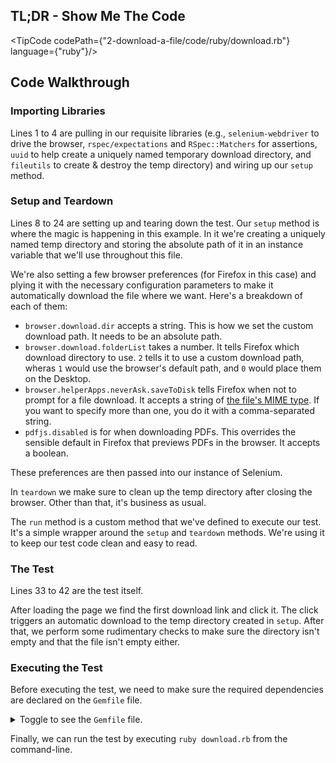 
## TL;DR - Show Me The Code

<TipCode codePath={"2-download-a-file/code/ruby/download.rb"} language={"ruby"}/>

## Code Walkthrough

### Importing Libraries

Lines 1 to 4 are pulling in our requisite libraries (e.g., `selenium-webdriver` to drive the browser,
`rspec/expectations` and `RSpec::Matchers` for assertions, `uuid` to help create a uniquely named temporary
download directory, and `fileutils` to create & destroy the temp directory) and wiring up our `setup` method.


### Setup and Teardown

Lines 8 to 24 are setting up and tearing down the test. Our `setup` method is where the magic is happening in this
example. In it we're creating a uniquely named temp directory and storing the absolute path of it in an instance
variable that we'll use throughout this file.

We're also setting a few browser preferences (for Firefox in this case) and plying it with the necessary configuration
parameters to make it automatically download the file where we want. Here's a breakdown of each of them:

+ `browser.download.dir` accepts a string. This is how we set the custom download path. It needs to be an absolute path.
+ `browser.download.folderList` takes a number. It tells Firefox which download directory to use. `2` tells it to use
a custom download path, wheras `1` would use the browser's default path, and `0` would place them on the Desktop.
+ `browser.helperApps.neverAsk.saveToDisk` tells Firefox when not to prompt for a file download. It accepts a string
of [the file's MIME type](https://en.wikipedia.org/wiki/Internet_media_type). If you want to specify more than one, you do it with a comma-separated string.
+ `pdfjs.disabled` is for when downloading PDFs. This overrides the sensible default in Firefox that previews PDFs in
the browser. It accepts a boolean.

These preferences are then passed into our instance of Selenium.

In `teardown` we make sure to clean up the temp directory after closing the browser. Other than that, it's business
as usual.

The `run` method is a custom method that we've defined to execute our test. It's a simple wrapper around the `setup`
and `teardown` methods. We're using it to keep our test code clean and easy to read.

### The Test

Lines 33 to 42 are the test itself.

After loading the page we find the first download link and click it. The click triggers an automatic download to
the temp directory created in `setup`. After that, we perform some rudimentary checks to make sure the directory
isn't empty and that the file isn't empty either.

### Executing the Test

Before executing the test, we need to make sure the required dependencies are declared on the `Gemfile` file.

<details>
    <summary>Toggle to see the <code>Gemfile</code> file.</summary>
    <div>
        <TipCode codePath={"2-download-a-file/code/ruby/Gemfile"} language={"txt"}/>
    </div>
</details>


Finally, we can run the test by executing `ruby download.rb` from the command-line.